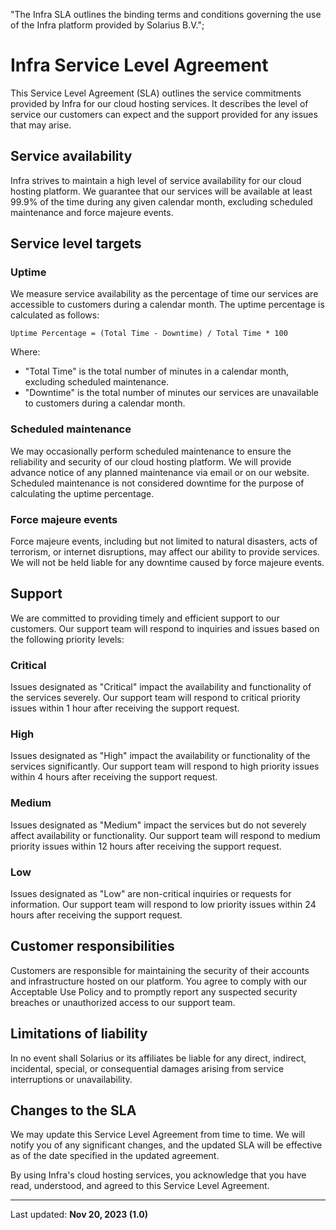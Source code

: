   "The Infra SLA outlines the binding terms and conditions governing the use of the Infra platform provided by Solarius B.V.";

# Infra Service Level Agreement

This Service Level Agreement (SLA) outlines the service commitments provided by Infra for our cloud hosting services. It describes the level of service our customers can expect and the support provided for any issues that may arise.

## Service availability

Infra strives to maintain a high level of service availability for our cloud hosting platform. We guarantee that our services will be available at least 99.9% of the time during any given calendar month, excluding scheduled maintenance and force majeure events.

## Service level targets

### Uptime

We measure service availability as the percentage of time our services are accessible to customers during a calendar month. The uptime percentage is calculated as follows:

```
Uptime Percentage = (Total Time - Downtime) / Total Time * 100
```

Where:

- "Total Time" is the total number of minutes in a calendar month, excluding scheduled maintenance.
- "Downtime" is the total number of minutes our services are unavailable to customers during a calendar month.

### Scheduled maintenance

We may occasionally perform scheduled maintenance to ensure the reliability and security of our cloud hosting platform. We will provide advance notice of any planned maintenance via email or on our website. Scheduled maintenance is not considered downtime for the purpose of calculating the uptime percentage.

### Force majeure events

Force majeure events, including but not limited to natural disasters, acts of terrorism, or internet disruptions, may affect our ability to provide services. We will not be held liable for any downtime caused by force majeure events.

## Support

We are committed to providing timely and efficient support to our customers. Our support team will respond to inquiries and issues based on the following priority levels:

### Critical

Issues designated as "Critical" impact the availability and functionality of the services severely. Our support team will respond to critical priority issues within 1 hour after receiving the support request.

### High

Issues designated as "High" impact the availability or functionality of the services significantly. Our support team will respond to high priority issues within 4 hours after receiving the support request.

### Medium

Issues designated as "Medium" impact the services but do not severely affect availability or functionality. Our support team will respond to medium priority issues within 12 hours after receiving the support request.

### Low

Issues designated as "Low" are non-critical inquiries or requests for information. Our support team will respond to low priority issues within 24 hours after receiving the support request.

## Customer responsibilities

Customers are responsible for maintaining the security of their accounts and infrastructure hosted on our platform. You agree to comply with our Acceptable Use Policy and to promptly report any suspected security breaches or unauthorized access to our support team.

## Limitations of liability

In no event shall Solarius or its affiliates be liable for any direct, indirect, incidental, special, or consequential damages arising from service interruptions or unavailability.

## Changes to the SLA

We may update this Service Level Agreement from time to time. We will notify you of any significant changes, and the updated SLA will be effective as of the date specified in the updated agreement.

By using Infra's cloud hosting services, you acknowledge that you have read, understood, and agreed to this Service Level Agreement.

---

Last updated: **Nov 20, 2023 (1.0)**
